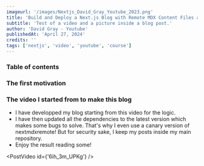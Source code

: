 ---
imageurl: '/images/Nextjs_David_Gray_Youtube_2023.png'
title: 'Build and Deploy a Next.js Blog with Remote MDX Content Files and Nextjs 13'
subtitle: 'Test of a video and a picture inside a blog post.'
author: 'David Gray - Youtube'
publishedAt: 'April 27, 2024'
credits: ''
tags: ['nextjs', 'video', 'youtube', 'course']
---

### Table of contents

### The first motivation

<PostImage
	src='https://images.unsplash.com/photo-1543616991-75a2c125ff5b?q=80&w=2070&auto=format&fit=crop&ixlib=rb-4.0.3&ixid=M3wxMjA3fDB8MHxwaG90by1wYWdlfHx8fGVufDB8fHx8fA%3D%3D'
	alt='white and black laptop on white wooden table'
	priority
/>

### The video I started from to make this blog

- I have developped my blog starting from this video for the logic.
- I have then updated all the dependencies to the latest version which makes some bugs to solve. That's why I even use a canary version of next*mdx*remote! But for security sake, I keep my posts inside my main repository.
- Enjoy the result reading some!

<PostVideo id={'6ih_3m_UPKg'} />
